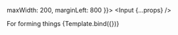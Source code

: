 

<Meta
    title="Form/Input"
    component={Input}
/>

  maxWidth: 200,
  marginLeft: 800
}}>
  <Input {...props} />
</div>

<Canvas columns={1} withSource="open" withToolbar >
    <Title>Form</Title>
    <Subtitle>For forming things</Subtitle>
    <Story
        name="Input"
    >
        {Template.bind({})}
    </Story>
</Canvas>
